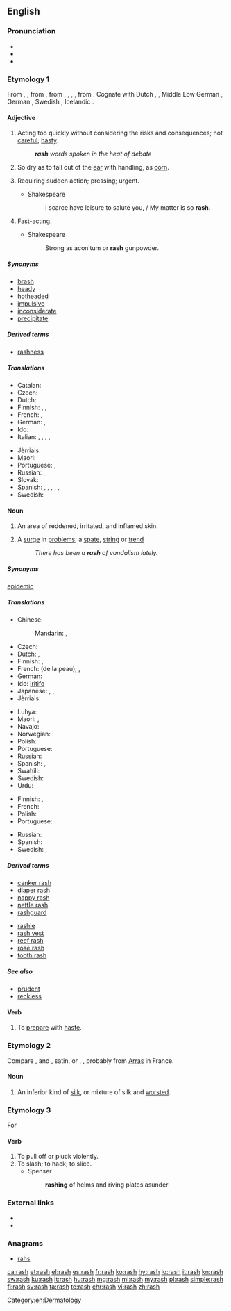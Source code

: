==English==

===Pronunciation===
* {{IPA|/ræʃ/}}
* {{audio|en-us-rash.ogg|Audio (US)|lang=en}}
* {{rhymes|æʃ}}

===Etymology 1===
From {{etyl|enm|en}} {{term|rash|lang=enm}}, {{term|rasch||hasty, headstrong|lang=enm}}, from {{etyl|ang|en}} {{term/t|ang|*ræsc}} {{gloss|"rash"; found in derivatives: {{term|ræscan||to move rapidly, flicker, flash, quiver, glitter|lang=ang}}, {{term|ræscettan||to crackle, sparkle|lang=ang}}, etc.}}, from {{etyl|gem-pro|en}} {{term/t|gem-pro|*raskaz}}, {{term/t|gem-pro|*raskuz}}, {{term/t|gem-pro|*raþskaz}}, {{term/t|gem-pro|*raþskuz||rash, rapid}}, from {{etyl|ine-pro|en}} {{term/t|ine-pro|*ret-||to run, roll}}. Cognate with Dutch {{term|rasch|lang=nl}}, {{term|ras||rash, snell|lang=nl}}, Middle Low German {{term|rasch||rash|lang=gml}}, German {{term|rasch||rash, swift|lang=de}}, Swedish {{term|rask||brisk, quick, rash|lang=sv}}, Icelandic {{term|röskur||strong, vigorous|lang=is}}.

====Adjective====
{{en-adj|er}}

# Acting too quickly without considering the risks and consequences; not [[careful]]; [[hasty]].
#: '''''rash''' words spoken in the heat of debate''
# So dry as to fall out of the [[ear]] with handling, as [[corn]].
# {{context|obsolete|lang=en}} Requiring sudden action; pressing; urgent.
#* Shakespeare
#*: I scarce have leisure to salute you, / My matter is so '''rash'''.
# {{context|obsolete|lang=en}} Fast-acting.
#* Shakespeare
#*: Strong as aconitum or '''rash''' gunpowder.

=====Synonyms=====
{{checksyns}}
* [[brash]]
* [[heady]]
* [[hotheaded]]
* [[impulsive]]
* [[inconsiderate]]
* [[precipitate]]

=====Derived terms=====
* [[rashness]]

=====Translations=====
{{trans-top|hasty}}
* Catalan: {{t|ca|arrauxat}}
* Czech: {{t+|cs|zbrklý|m}}
* Dutch: {{t+|nl|onbezonnen}}
* Finnish: {{t|fi|hätäinen}}, {{t|fi|varomaton}}, {{t+|fi|ajattelematon}}
* French: {{t+|fr|impulsif}}, {{t+|fr|hâtif}}
* German: {{t|de|voreilig}}, {{t+|de|vorschnell}}
* Ido: {{t+|io|impulsiva}}
* Italian: {{t+|it|imprudente}}, {{t+|it|impulsivo}}, {{t+|it|precipitoso|m}}, {{t+|it|frettoloso|m}}, {{t|it|affrettato|m}}
{{trans-mid}}
* Jèrriais: {{t|roa-jer|hardi}}
* Maori: {{t|mi|matauaua}}
* Portuguese: {{t+|pt|imprudente}}, {{t+|pt|precipitado}}
* Russian: {{t+|ru|поспешный|tr=pospéšnyj|sc=Cyrl}}, {{t+|ru|опрометчивый|tr=oprométčivyj|sc=Cyrl}}
* Slovak: {{t|sk|nepozorný}}
* Spanish: {{t+|es|precipitado}}, {{t|es|inconsiderado}}, {{t+|es|adelantado}}, {{t+|es|arrojado}}, {{t|es|inconsiderado}}, {{t+|es|impulsivo}}
* Swedish: {{t+|sv|förhastad}}
{{trans-bottom}}

====Noun====
{{wikipedia|rash|rash (inflamed skin)}}
{{en-noun|rashes}}

# {{context|symptom|lang=en}} An area of reddened, irritated, and inflamed skin.
# A [[surge]] in [[problem]]s; a [[spate]], [[string]] or [[trend]]
#: ''There has been a '''rash''' of vandalism lately.''

=====Synonyms=====
{{sense|A surge in problems}} [[epidemic]]

=====Translations=====
{{trans-top|of skin}}
* Chinese:
*: Mandarin: {{t+|cmn|皮疹|tr=pízhěn|sc=Hani}}, {{t+|cmn|疹|tr=zhěn|sc=Hani}}
* Czech: {{t+|cs|vyrážka|f}}
* Dutch: {{t|nl|huiduitslag}}, {{t+|nl|uitslag}}
* Finnish: {{t|fi|ihottuma}}, {{t+|fi|ekseema}}
* French: {{t+|fr|irritation|f}} (de la peau), {{t+|fr|éruption|f}}, {{t|fr|éruption cutanée|f}}
* German: {{t+|de|Hautausschlag|m}}
* Ido: [[iritar|iritifo]]
* Japanese: {{t|ja|皮疹|tr=ひしん, hishin|sc=Jpan}}, {{t|ja|発疹|tr=はっしん, hasshin|sc=Jpan}}, {{t+|ja|ほっしん|tr=hosshin|sc=Jpan}}
* Jèrriais: {{t|roa-jer|feu|m}}
{{trans-mid}}
* Luhya: {{t|luy|ohuseruha}}
* Maori: {{t|mi|tūtutupo}}, {{t|mi|kōpukupuku}}
* Navajo: {{t|nv|naʼakǫs}}
* Norwegian: {{t|no|utslett|n}}
* Polish: {{t|pl|wysypka|f}}
* Portuguese: {{t+|pt|erupção|f}}
* Russian: {{t+|ru|сыпь|f|sc=Cyrl|tr=sypʹ}}
* Spanish: {{t+|es|eflorescencia|f}}, {{t+|es|sarpullido|m}}
* Swahili: {{t+|sw|upele}}
* Swedish: {{t+|sv|utslag|n}}
* Urdu: {{t|ur|خارش}}
{{trans-bottom}}

{{trans-top|surge in problems}}
* Finnish: {{t+|fi|aalto}}, {{t+|fi|suma}}
* French: {{t+|fr|épidémie|f}}
* Polish: {{t+|pl|lawina|f}}
* Portuguese: {{t+|pt|surto|m}}
{{trans-mid}}
* Russian: {{t+|ru|вспышка|f|tr=vspýška|sc=Cyrl}}
* Spanish: {{t+|es|erupción|f}}
* Swedish: {{t+|sv|våg|c}}, {{t+|sv|utbrott|n}}
{{trans-bottom}}

=====Derived terms=====
{{top2}}
* [[canker rash]]
* [[diaper rash]]
* [[nappy rash]]
* [[nettle rash]]
* [[rashguard]]
{{mid2}}
* [[rashie]]
* [[rash vest]]
* [[reef rash]]
* [[rose rash]]
* [[tooth rash]]
{{bottom}}

=====See also=====
* [[prudent]]
* [[reckless]]

====Verb====
{{en-verb|rashes|rashing|rashed}}

# {{context|obsolete|lang=en}} To [[prepare]] with [[haste]].
#: {{rfquotek|Foxe}}

===Etymology 2===
Compare {{etyl|fr|-}} {{term|ras|lang=fr||short-nap cloth}}, {{etyl|it|-}} and {{etyl|es|-}} {{term|raso}}, satin, or {{etyl|it|-}} {{term|rascia|lang=it||serge}}, {{etyl|de|-}} {{term|Rasch|lang=de}}, probably from [[Arras]] in France.

====Noun====
{{en-noun|-}}

# An inferior kind of [[silk]], or mixture of silk and [[worsted]].
#: {{rfquotek|John Donne}}

===Etymology 3===
For {{term|arace|lang=en}}

====Verb====
{{en-verb|rash|es}}

# To pull off or pluck violently.
# To slash; to hack; to slice.
#* Spenser
#*: '''rashing''' of helms and riving plates asunder

===External links===
* {{R:Webster 1913}}
* {{R:Century 1911}}

===Anagrams===
* [[rahs#English|rahs]]

[[Category:en:Dermatology]]

[[ca:rash]]
[[et:rash]]
[[el:rash]]
[[es:rash]]
[[fr:rash]]
[[ko:rash]]
[[hy:rash]]
[[io:rash]]
[[it:rash]]
[[kn:rash]]
[[sw:rash]]
[[ku:rash]]
[[lt:rash]]
[[hu:rash]]
[[mg:rash]]
[[ml:rash]]
[[my:rash]]
[[pl:rash]]
[[simple:rash]]
[[fi:rash]]
[[sv:rash]]
[[ta:rash]]
[[te:rash]]
[[chr:rash]]
[[vi:rash]]
[[zh:rash]]